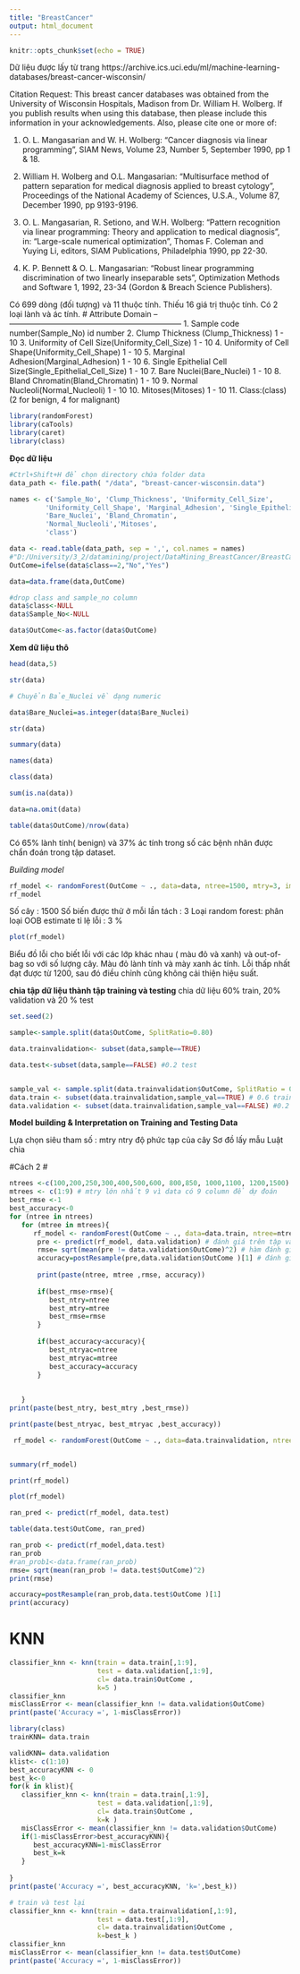 ```yaml
---
title: "BreastCancer"
output: html_document
---
```


```r
knitr::opts_chunk$set(echo = TRUE)
```

Dữ liệu được lấy từ trang https://archive.ics.uci.edu/ml/machine-learning-databases/breast-cancer-wisconsin/

Citation Request:
   This breast cancer databases was obtained from the University of Wisconsin
   Hospitals, Madison from Dr. William H. Wolberg.  If you publish results
   when using this database, then please include this information in your
   acknowledgements.  Also, please cite one or more of:

   1. O. L. Mangasarian and W. H. Wolberg: "Cancer diagnosis via linear 
      programming", SIAM News, Volume 23, Number 5, September 1990, pp 1 & 18.

   2. William H. Wolberg and O.L. Mangasarian: "Multisurface method of 
      pattern separation for medical diagnosis applied to breast cytology", 
      Proceedings of the National Academy of Sciences, U.S.A., Volume 87, 
      December 1990, pp 9193-9196.

   3. O. L. Mangasarian, R. Setiono, and W.H. Wolberg: "Pattern recognition 
      via linear programming: Theory and application to medical diagnosis", 
      in: "Large-scale numerical optimization", Thomas F. Coleman and Yuying
      Li, editors, SIAM Publications, Philadelphia 1990, pp 22-30.

   4. K. P. Bennett & O. L. Mangasarian: "Robust linear programming 
      discrimination of two linearly inseparable sets", Optimization Methods
      and Software 1, 1992, 23-34 (Gordon & Breach Science Publishers).
      
  Có 699 dòng (đối tượng) và 11 thuộc tính.
  Thiếu 16 giá trị thuộc tính.
  Có 2 loại lành và ác tính. 
  #  Attribute                                                   Domain
   -- ------------------------------------------------------------------
   1. Sample code number(Sample_No)                              id number
   2. Clump Thickness (Clump_Thickness)                          1 - 10
   3. Uniformity of Cell Size(Uniformity_Cell_Size)              1 - 10
   4. Uniformity of Cell Shape(Uniformity_Cell_Shape)            1 - 10
   5. Marginal Adhesion(Marginal_Adhesion)                       1 - 10
   6. Single Epithelial Cell Size(Single_Epithelial_Cell_Size)   1 - 10
   7. Bare Nuclei(Bare_Nuclei)                                   1 - 10
   8. Bland Chromatin(Bland_Chromatin)                           1 - 10
   9. Normal Nucleoli(Normal_Nucleoli)                           1 - 10
  10. Mitoses(Mitoses)                                           1 - 10
  11. Class:(class)                                             (2 for benign, 4 for malignant)



  
```r
library(randomForest)
library(caTools)
library(caret)
library(class)
```
**Đọc dữ liệu**
```r
#Ctrl+Shift+H để chọn directory chứa folder data
data_path <- file.path( "/data", "breast-cancer-wisconsin.data")

names <- c('Sample_No', 'Clump_Thickness', 'Uniformity_Cell_Size', 
         'Uniformity_Cell_Shape', 'Marginal_Adhesion', 'Single_Epithelial_Cell_Size', 
         'Bare_Nuclei', 'Bland_Chromatin', 
         'Normal_Nucleoli','Mitoses', 
         'class')

data <- read.table(data_path, sep = ',', col.names = names)
#"D:/University/3_2/datamining/project/DataMining_BreastCancer/BreastCancer/data/breast-cancer-wisconsin.data"
OutCome=ifelse(data$class==2,"No","Yes")

data=data.frame(data,OutCome)

#drop class and sample_no column
data$class<-NULL
data$Sample_No<-NULL

data$OutCome<-as.factor(data$OutCome)

```
**Xem dữ liệu thô**
```r
head(data,5)
```
```r
str(data)

# Chuyển Bảe_Nuclei về dạng numeric

data$Bare_Nuclei=as.integer(data$Bare_Nuclei)

str(data)
```
```r
summary(data)
```

```r
names(data)
```
```r
class(data)
```
```r
sum(is.na(data))

data=na.omit(data)

```

```r
table(data$OutCome)/nrow(data)
``` 
Có 65% lành tính( benign) và 37% ác tính trong số các bệnh nhân được chẩn đoán trong tập dataset.


*Building model*


```r

rf_model <- randomForest(OutCome ~ ., data=data, ntree=1500, mtry=3, importance=TRUE)
rf_model
```
Số cây : 1500
Số biến được thử ở mỗi lần tách : 3
Loại random forest: phân loại
OOB estimate tỉ lệ lỗi : 3 %


```r
plot(rf_model)

```
Biểu đồ lỗi cho biết lỗi với các lớp khác nhau ( màu đỏ và xanh) và out-of-bag so với số lượng cây. Màu đỏ lành tính và mày xanh ác tính. Lỗi thấp nhất đạt được từ 1200, sau đó điều chỉnh cũng không cải thiện hiệu suất.


**chia tập dữ liệu thành tập training và testing**
chia dữ liệu 60% train, 20% validation và 20 % test


```r
set.seed(2)

sample<-sample.split(data$OutCome, SplitRatio=0.80)

data.trainvalidation<- subset(data,sample==TRUE)

data.test<-subset(data,sample==FALSE) #0.2 test


sample_val <- sample.split(data.trainvalidation$OutCome, SplitRatio = 0.75)
data.train <- subset(data.trainvalidation,sample_val==TRUE) # 0.6 train
data.validation <- subset(data.trainvalidation,sample_val==FALSE) #0.2 validation

```
**Model building & Interpretation on Training and Testing Data**

Lựa chọn siêu tham số :
   mtry 
   ntry
   độ phức tạp của cây
   Sơ đồ lấy mẫu
   Luật chia


#Cách 2 #
```r
ntrees <-c(100,200,250,300,400,500,600, 800,850, 1000,1100, 1200,1500)
mtrees <- c(1:9) # mtry lớn nhất 9 vì data có 9 column để dự đoán 
best_rmse <-1
best_accuracy<-0
for (ntree in ntrees)
   for (mtree in mtrees){
      rf_model <- randomForest(OutCome ~ ., data=data.train, ntree=ntree, mtry=mtree, importance=TRUE) #train ở tập train
       pre <- predict(rf_model, data.validation) # đánh giá trên tập validation
       rmse= sqrt(mean(pre != data.validation$OutCome)^2) # hàm đánh giá RMSE
       accuracy=postResample(pre,data.validation$OutCome )[1] # đánh giá accuracy
       
       print(paste(ntree, mtree ,rmse, accuracy))
       
       if(best_rmse>rmse){
          best_ntry=ntree
          best_mtry=mtree
          best_rmse=rmse
       }
        
       if(best_accuracy<accuracy){
          best_ntryac=ntree
          best_mtryac=mtree
          best_accuracy=accuracy
       }
       
      
   }
print(paste(best_ntry, best_mtry ,best_rmse))

print(paste(best_ntryac, best_mtryac ,best_accuracy))
```

```r
 rf_model <- randomForest(OutCome ~ ., data=data.trainvalidation, ntree=best_ntry, mtry=best_mtry, importance=TRUE)


summary(rf_model)

print(rf_model)
```


```r
plot(rf_model)
```



```r
ran_pred <- predict(rf_model, data.test)

table(data.test$OutCome, ran_pred)

```
```r
ran_prob <- predict(rf_model,data.test)
ran_prob
#ran_prob1<-data.frame(ran_prob)
rmse= sqrt(mean(ran_prob != data.test$OutCome)^2)
print(rmse)

accuracy=postResample(ran_prob,data.test$OutCome )[1]
print(accuracy)
```


# KNN
```r

classifier_knn <- knn(train = data.train[,1:9], 
                      test = data.validation[,1:9], 
                      cl= data.train$OutCome ,
                      k=5 )
classifier_knn
misClassError <- mean(classifier_knn != data.validation$OutCome)
print(paste('Accuracy =', 1-misClassError))
```

```r
library(class)
trainKNN= data.train

validKNN= data.validation
klist<- c(1:10)
best_accuracyKNN <- 0
best_k<-0
for(k in klist){
   classifier_knn <- knn(train = data.train[,1:9], 
                      test = data.validation[,1:9], 
                      cl= data.train$OutCome ,
                      k=k )
   misClassError <- mean(classifier_knn != data.validation$OutCome)
   if(1-misClassError>best_accuracyKNN){
      best_accuracyKNN=1-misClassError
      best_k=k
   }
 
}
print(paste('Accuracy =', best_accuracyKNN, 'k=',best_k))

```
```r
# train và test lại
classifier_knn <- knn(train = data.trainvalidation[,1:9], 
                      test = data.test[,1:9], 
                      cl= data.trainvalidation$OutCome ,
                      k=best_k )
classifier_knn
misClassError <- mean(classifier_knn != data.test$OutCome)
print(paste('Accuracy =', 1-misClassError))

```
